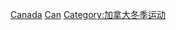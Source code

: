{{Commons cat|Ice hockey in Canada}}


[[Category:各國冰球|Canada]]
[[Category:北美洲冰球|Can]]
[[Category:加拿大冬季运动|Category:加拿大冬季运动]]